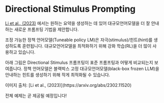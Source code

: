 # Directional Stimulus Prompting


[Li et al., (2023)](https://arxiv.org/abs/2302.11520) 에서는 원하는 요약을 생성하는 데 있어 대규모언어모델을 더 잘 안내하는 새로운 프롬프팅 기법을 제안합니다.

조정 가능한 정책 언어모델\(Tuneable policy LM\)은 자극\(stimulus\)/힌트\(hint\)를 생성하도록 훈련됩니다. 대규모언어모델을 최적화하기 위해 강화 학습\(RL\)을 더 많이 사용하고 있습니다.

아래 그림은 Directional Stimulus 프롬프팅이 표준 프롬프팅과 어떻게 비교되는지 보여줍니다. 정책 언어모델은 블랙박스 고정 대규모언어모델\(black-box frozen LLM\)을 안내하는 힌트를 생성하기 위해 작게 최적화될 수 있습니다.

<Screenshot src={DSP} alt="DSP" />
이미지 출처: [Li et al., (2023)](https://arxiv.org/abs/2302.11520)

전체 예제는 곧 제공될 예정입니다!
